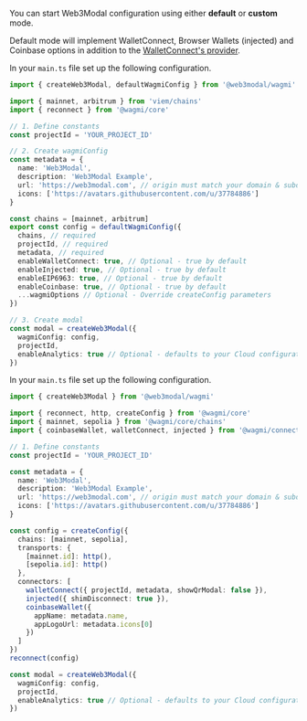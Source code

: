 
You can start Web3Modal configuration using either **default** or **custom** mode.

Default mode will implement WalletConnect, Browser Wallets (injected) and Coinbase options in addition to the [WalletConnect's provider](../../../../cloud/blockchain-api.md).

<Tabs>
<TabItem value="default" label="Default">

In your `main.ts` file set up the following configuration.

```ts
import { createWeb3Modal, defaultWagmiConfig } from '@web3modal/wagmi'

import { mainnet, arbitrum } from 'viem/chains'
import { reconnect } from '@wagmi/core'

// 1. Define constants
const projectId = 'YOUR_PROJECT_ID'

// 2. Create wagmiConfig
const metadata = {
  name: 'Web3Modal',
  description: 'Web3Modal Example',
  url: 'https://web3modal.com', // origin must match your domain & subdomain
  icons: ['https://avatars.githubusercontent.com/u/37784886']
}

const chains = [mainnet, arbitrum]
export const config = defaultWagmiConfig({
  chains, // required
  projectId, // required
  metadata, // required
  enableWalletConnect: true, // Optional - true by default
  enableInjected: true, // Optional - true by default
  enableEIP6963: true, // Optional - true by default
  enableCoinbase: true, // Optional - true by default
  ...wagmiOptions // Optional - Override createConfig parameters
})

// 3. Create modal
const modal = createWeb3Modal({
  wagmiConfig: config,
  projectId,
  enableAnalytics: true // Optional - defaults to your Cloud configuration
})
```

</TabItem>
<TabItem value="custom" label="Custom">

In your `main.ts` file set up the following configuration.

```ts
import { createWeb3Modal } from '@web3modal/wagmi'

import { reconnect, http, createConfig } from '@wagmi/core'
import { mainnet, sepolia } from '@wagmi/core/chains'
import { coinbaseWallet, walletConnect, injected } from '@wagmi/connectors'

// 1. Define constants
const projectId = 'YOUR_PROJECT_ID'

const metadata = {
  name: 'Web3Modal',
  description: 'Web3Modal Example',
  url: 'https://web3modal.com', // origin must match your domain & subdomain
  icons: ['https://avatars.githubusercontent.com/u/37784886']
}

const config = createConfig({
  chains: [mainnet, sepolia],
  transports: {
    [mainnet.id]: http(),
    [sepolia.id]: http()
  },
  connectors: [
    walletConnect({ projectId, metadata, showQrModal: false }),
    injected({ shimDisconnect: true }),
    coinbaseWallet({
      appName: metadata.name,
      appLogoUrl: metadata.icons[0]
    })
  ]
})
reconnect(config)

const modal = createWeb3Modal({
  wagmiConfig: config,
  projectId,
  enableAnalytics: true // Optional - defaults to your Cloud configuration
})
```

</TabItem>
</Tabs>
